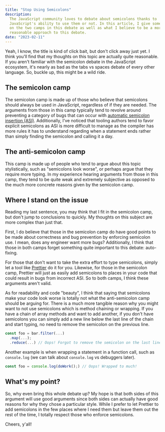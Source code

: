 ```yaml
---
title: "Stop Using Semicolons"
description:
  The JavaScript community loves to debate about semicolons thanks to
  JavaScript's ability to use them or not. In this article, I give some thoughts
  on the two camps in this debate as well as what I believe to be a more
  reasonable approach to this debate.
date: "2023-02-11"
---
```


Yeah, I know, the title is kind of click bait, but don't click away just yet. I
think you'll find that my thoughts on this topic are actually quite reasonable.
If you aren't familiar with the semicolon debate in the JavaScript ecosystem,
it's nearly as bad as the tabs vs spaces debate of every other language. So,
buckle up, this might be a wild ride.

## The semicolon camp

The semicolon camp is made up of those who believe that semicolons should always
be used in JavaScript, regardless of if they are needed. The arguments from
those in this camp typically tend to revolve around preventing a category of
bugs that can occur with
[automatic semicolon insertion (ASI)](https://developer.mozilla.org/en-US/docs/Web/JavaScript/Reference/Lexical_grammar#automatic_semicolon_insertion).
Additionally, I've noticed that tooling authors tend to favor explicit
semicolons as ASI is more difficult to manage as the compiler has more rules it
has to understand regarding when a statement ends rather than simply finding the
semicolon and calling it a day.

## The anti-semicolon camp

This camp is made up of people who tend to argue about this topic stylistically,
such as "semicolons look worse", or perhaps argue that they require more typing.
In my experience hearing arguments from those in this camp, they tend to be
quite weak and extremely subjective as opposed to the much more concrete reasons
given by the semicolon camp.

## Where I stand on the issue

Reading my last sentence, you may think that I fit in the semicolon camp, but
don't jump to conclusions to quickly. My thoughts on this subject are more
complex than just that.

First, I do believe that those in the semicolon camp do have good points to be
made about correctness and bug prevention by enforcing semicolon use. I mean,
does any engineer want more bugs? Additionally, I think that those in both camps
forget something quite important to this debate: auto-fixing.

For those that don't want to take the extra effort to type semicolons, simply
let a tool like [Prettier](https://prettier.io) do it for you. Likewise, for
those in the semicolon camp, Prettier will just as easily add semicolons to
places in your code that could result in bugs from incorrect ASI. So to both
camps, I think these arguments aren't valid.

As for readability and code "beauty", I think that saying that semicolons make
your code look worse is totally not what the anti-semicolon camp should be
arguing for. There is a much more tangible reason why you might want to not use
semicolons which is method chaining or wrapping. If you have a chain of array
methods and want to add another, if you don't have semicolons you can simply add
a new line below the last line of the chain and start typing, no need to remove
the semicolon on the previous line.

```javascript showLineNumbers
const foo = bar.filter(...)
  .map(...);
  .reduce(...) // Oops! Forgot to remove the semicolon on the last line!
```

Another example is when wrapping a statement in a function call, such as
`console.log` (we can talk about `console.log` vs debuggers later).

```javascript showLineNumbers
const foo = console.log(doWork();) // Oops! Wrapped to much!
```

## What's my point?

So, why even bring this whole debate up? My hope is that both sides of this
argument will use good arguments since both sides can actually have good reasons
for why they chose a particular style. While I prefer to let Prettier to add
semicolons in the few places where I need them but leave them out the rest of
the time, I totally respect those who enforce semicolons.

Cheers, y'all!
